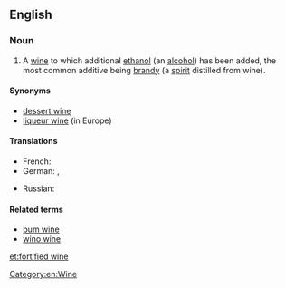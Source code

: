==English==
{{wikipedia}}

===Noun===
{{en-noun|sg=[[fortified]] [[wine]]}}
# A [[wine]] to which additional [[ethanol]] (an [[alcohol]]) has been added, the most common additive being [[brandy]] (a [[spirit]] distilled from wine).

====Synonyms====
* [[dessert wine]]
* [[liqueur wine]] (in Europe)

====Translations====
{{trans-top|wine with distilled beverage added}}
* French: {{t-|fr|vin muté|m}}
* German: {{t-|de|verstärkter Wein|m}}, {{t-|de|Likörwein|m}}
{{trans-mid}}
* Russian: {{t+|ru|креплёное вино|n|tr=krepljónoje vinó|sc=Cyrl}}
{{trans-bottom}}

====Related terms====
* [[bum wine]]
* [[wino wine]]

[[Category:en:Wine]]

[[et:fortified wine]]